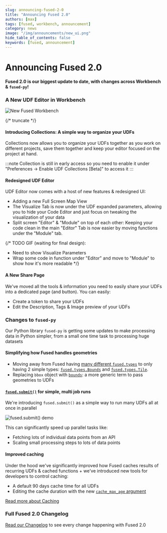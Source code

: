 ```yaml
---
slug: announcing-fused-2-0
title: "Announcing Fused 2.0"
authors: [max]
tags: [fused, workbench, announcement]
category: news
image: "/img/announcements/new_ui.png"
hide_table_of_contents: false
keywords: [fused, announcement]
---
```


# Announcing Fused 2.0

**Fused 2.0 is our biggest update to date, with changes across Workbench & `fused-py`!**

### A New UDF Editor in Workbench

![New Fused Workbench](/img/announcements/new_ui.png)

{/* truncate */}

#### Introducing Collections: A simple way to organize your UDFs

Collections now allows you to organize your UDFs together as you work on different projects, save them together and keep your editor focused on the project at hand.


<LazyReactPlayer className="video__player" playing={true} muted={true} controls height="100%" url="https://fused-magic.s3.us-west-2.amazonaws.com/workbench-walkthrough-videos/announcements/fused_2_0/load_collections_new.mp4" width="100%" />

:::note
Collection is still in early access so you need to enable it under "Preferences -> Enable UDF Collections [Beta]" to access it
:::

#### Redesigned UDF Editor

UDF Editor now comes with a host of new features & redesigned UI:
- Adding a new Full Screen Map View
- The Visualize Tab is now under the UDF expanded parameters, allowing you to hide your Code Editor and just focus on tweaking the visualization of your data
- Split screen "Editor" & "Module" on top of each other: Keeping your code clean in the main "Editor" Tab is now easier by moving functions under the "Module" tab.

{/* 
TODO GIF (waiting for final design):
- Need to show Visualize Parameters
- Wrap some code in function under "Editor" and move to "Module" to show how it's more readable
*/}

#### A New Share Page

We've moved all the tools & information you need to easily share your UDFs into a dedicated page (and button). You can easily:
- Create a token to share your UDFs 
- Edit the Description, Tags & Image preview of your UDFs

<LazyReactPlayer className="video__player" playing={true} muted={true} controls height="100%" url="https://fused-magic.s3.us-west-2.amazonaws.com/workbench-walkthrough-videos/announcements/fused_2_0/share_udf.mp4" width="100%" />

### Changes to `fused-py`

Our Python library `fused-py` is getting some updates to make processing data in Python simpler, from a small one time task to processing huge datasets

#### Simplifying how Fused handles geometries

- Moving away from Fused having [many different `fused.types`](/tutorials/Geospatial%20Analysis%20in%20Fused/filetile/#legacy-types) to only having 2 simple types: [`fused.types.Bounds`](/tutorials/Geospatial%20Analysis%20in%20Fused/filetile/#fusedtypesbounds) and [`fused.types.Tile`](/tutorials/Geospatial%20Analysis%20in%20Fused/filetile/#fusedtypestile).
- Replacing `bbox` object with [`bounds`](/tutorials/Geospatial%20Analysis%20in%20Fused/filetile/#the-bounds-object): a more generic term to pass geometries to UDFs

#### [`fused.submit()`](/core-concepts/run-udfs/run-small-udfs/#running-multiple-jobs-in-parallel) for simple, multi job runs

We're introducing `fused.submit()` as a simple way to run many UDFs all at once in parallel

![fused.submit() demo](/img/announcements/fused-submit-demo.png)

This can significantly speed up parallel tasks like:
- Fetching lots of individual data points from an API
- Scaling small processing steps to lots of data points

#### Improved caching

Under the hood we've significantly improved how Fused caches results of recurring UDFs & cached functions + we've introduced new tools for developers to control caching:
- A default 90 days cache time for all UDFs
- Editing the cache duration with the new [`cache_max_age` argument](/core-concepts/cache/#defining-your-cache-lifetime-cache_max_age)

[Read more about Caching](/core-concepts/cache/)

### Full Fused 2.0 Changelog

[Read our Changelog](/python-sdk/changelog/#v1140-2025-02-25) to see every change happening with Fused 2.0